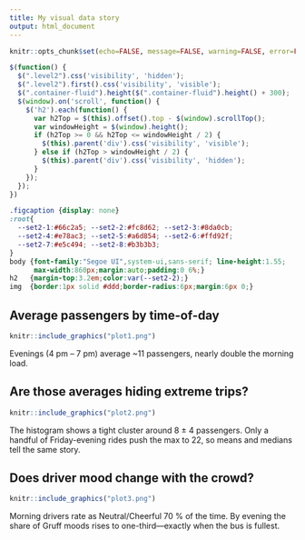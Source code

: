 ---
title: My visual data story
output: html_document
---

<script src="https://code.jquery.com/jquery-3.7.1.min.js" integrity="sha256-/JqT3SQfawRcv/BIHPThkBvs0OEvtFFmqPF/lYI/Cxo=" crossorigin="anonymous"></script>

```{r setup, include=FALSE}
knitr::opts_chunk$set(echo=FALSE, message=FALSE, warning=FALSE, error=FALSE)
```

```{js}
$(function() {
  $(".level2").css('visibility', 'hidden');
  $(".level2").first().css('visibility', 'visible');
  $(".container-fluid").height($(".container-fluid").height() + 300);
  $(window).on('scroll', function() {
    $('h2').each(function() {
      var h2Top = $(this).offset().top - $(window).scrollTop();
      var windowHeight = $(window).height();
      if (h2Top >= 0 && h2Top <= windowHeight / 2) {
        $(this).parent('div').css('visibility', 'visible');
      } else if (h2Top > windowHeight / 2) {
        $(this).parent('div').css('visibility', 'hidden');
      }
    });
  });
})
```

```{css}
.figcaption {display: none}
:root{
  --set2-1:#66c2a5; --set2-2:#fc8d62; --set2-3:#8da0cb;
  --set2-4:#e78ac3; --set2-5:#a6d854; --set2-6:#ffd92f;
  --set2-7:#e5c494; --set2-8:#b3b3b3;
}
body {font-family:"Segoe UI",system-ui,sans-serif; line-height:1.55;
      max-width:860px;margin:auto;padding:0 6%;}
h2   {margin-top:3.2em;color:var(--set2-2);}
img  {border:1px solid #ddd;border-radius:6px;margin:6px 0;}

```

## Average passengers by time-of-day

```{r plot1, out.extra='alt="Column chart: evenings busiest ~11 passengers, mornings ~6"'}
knitr::include_graphics("plot1.png")
```
Evenings (4 pm – 7 pm) average ~11 passengers, nearly double the
morning load.

## Are those averages hiding extreme trips?

```{r}
knitr::include_graphics("plot2.png")
```

The histogram shows a tight cluster around 8 ± 4 passengers.
Only a handful of Friday-evening rides push the max to 22, so means and
medians tell the same story.

## Does driver mood change with the crowd?

```{r}
knitr::include_graphics("plot3.png")
```

Morning drivers rate as Neutral/Cheerful 70 % of the time.
By evening the share of Gruff moods rises to one-third—exactly when
the bus is fullest.



